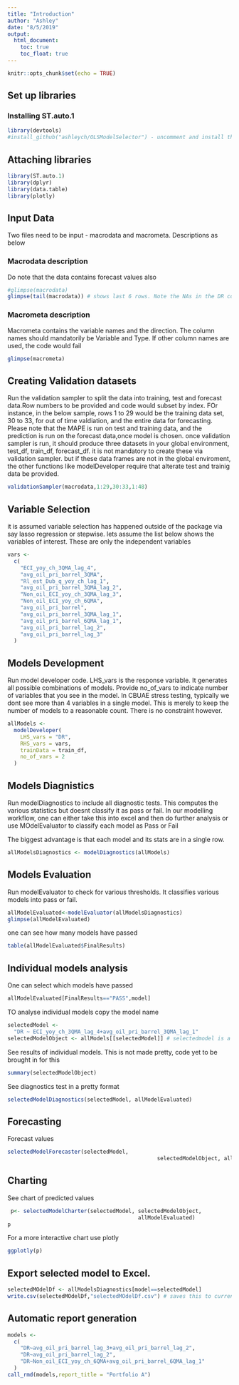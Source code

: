 ```yaml
---
title: "Introduction"
author: "Ashley"
date: "8/5/2019"
output:
  html_document:
    toc: true
    toc_float: true
---
```



```r
knitr::opts_chunk$set(echo = TRUE)
```

## Set up libraries

### Installing ST.auto.1 

```r
library(devtools)
#install_github("ashleych/OLSModelSelector") - uncomment and install this package
```


## Attaching libraries

```r
library(ST.auto.1)
library(dplyr)
library(data.table)
library(plotly)

```
## Input Data

Two files need to be input - macrodata and macrometa. Descriptions as below

### Macrodata description

Do note that the data contains forecast values also
```r
#glimpse(macrodata)
glimpse(tail(macrodata)) # shows last 6 rows. Note the NAs in the DR column
```


### Macrometa description

Macrometa contains the variable names and the direction. The column names should mandatorily be Variable and Type. If other column names are used, the code would fail
```r
glimpse(macrometa)
```

## Creating Validation datasets
Run the validation sampler to split the data into training, test and forecast data.Row numbers to be provided and code would subset by index. FOr instance, in the below sample, rows 1 to 29 would be the training data set, 30 to 33, for out of time valdiation, and the entire data for forecasting. Please note that the MAPE is run on test and training data, and the prediction is run on the forecast data,once model is chosen. 
once validation sampler is run, it should produce three datasets in your global environment, test_df, train_df, forecast_df. it is not mandatory to create these via validation sampler. but if these data frames are not in the global enviroment, the other functions like modelDeveloper require that alterate test and trainig data be provided.

```r
validationSampler(macrodata,1:29,30:33,1:48)

```

## Variable Selection

it is assumed variable selection has happened outside of the package via say lasso regression or stepwise.  lets assume the list below shows the variables of interest. These are only the independent variables
```r
vars <-
  c(
    "ECI_yoy_ch_3QMA_lag_4",
    "avg_oil_pri_barrel_3QMA",
    "Rl_est_Dub_q_yoy_ch_lag_1",
    "avg_oil_pri_barrel_3QMA_lag_2",
    "Non_oil_ECI_yoy_ch_3QMA_lag_3",
    "Non_oil_ECI_yoy_ch_6QMA",
    "avg_oil_pri_barrel",
    "avg_oil_pri_barrel_3QMA_lag_1",
    "avg_oil_pri_barrel_6QMA_lag_1",
    "avg_oil_pri_barrel_lag_2",
    "avg_oil_pri_barrel_lag_3"
  )
```

## Models Development

Run model developer code. LHS_vars is the response variable. It generates all possible combinations of models. Provide no_of_vars to indicate number of variables that you see in the model. In CBUAE stress testing, typically we dont see more than 4 variables in a single model. This is merely to keep the number of models to a reasonable count. There is no constraint however.

```r
allModels <-
  modelDeveloper(
    LHS_vars = "DR",
    RHS_vars = vars,
    trainData = train_df,
    no_of_vars = 2
  )
```

## Models Diagnistics

Run modelDiagnostics to include all diagnostic tests. This computes the various statistics but doesnt classify it as pass or fail. In our modelling workflow, one can either take this into excel and then do further analysis or use MOdelEvaluator to classify each model as Pass or Fail

The biggest advantage is that each model and its stats are in a single row.
```r
allModelsDiagnostics <- modelDiagnostics(allModels)
```
## Models Evaluation

Run modelEvaluator to check for various thresholds. It classifies various models into pass or fail.
```r
allModelEvaluated<-modelEvaluator(allModelsDiagnostics)
glimpse(allModelEvaluated)
```
 
 

one can see how many models have passed

```r
table(allModelEvaluated$FinalResults)
```


## Individual models analysis

One can select which models have passed

```r
allModelEvaluated[FinalResults=="PASS",model]
```
TO analyse individual models copy the model name 
```r
selectedModel <-
  "DR ~ ECI_yoy_ch_3QMA_lag_4+avg_oil_pri_barrel_3QMA_lag_1" 
selectedModelObject <- allModels[[selectedModel]] # selectedmodel is a string whereas selectedmodelobject is the actual model object

```

See results of individual models. This is not made pretty, code yet to be brought in for this
```r
summary(selectedModelObject)
```
See diagnostics test in a pretty format

```r
selectedModelDiagnostics(selectedModel, allModelEvaluated)
```

## Forecasting

Forecast values
```r


selectedModelForecaster(selectedModel,
                                               selectedModelObject, allModelEvaluated)

```

## Charting

See chart of predicted values
```r
 p<- selectedModelCharter(selectedModel, selectedModelObject,
                                         allModelEvaluated)
p
```
For a more interactive chart use plotly
```r
ggplotly(p)

```

## Export selected model to Excel.

```r
selectedMOdelDf <- allModelsDiagnostics[model==selectedModel] 
write.csv(selectedMOdelDf,"selectedMOdelDf.csv") # saves this to current working directory
```

## Automatic report generation

```r
models <-
  c(
    "DR~avg_oil_pri_barrel_lag_3+avg_oil_pri_barrel_lag_2",
    "DR~avg_oil_pri_barrel_lag_2",
    "DR~Non_oil_ECI_yoy_ch_6QMA+avg_oil_pri_barrel_6QMA_lag_1"
  )
call_rmd(models,report_title = "Portfolio A")

```

